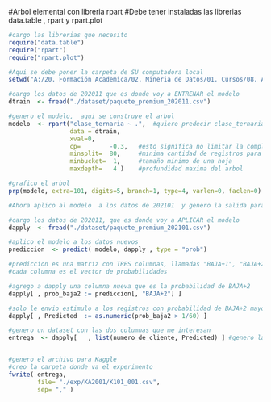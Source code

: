 #Arbol elemental con libreria  rpart
#Debe tener instaladas las librerias  data.table  ,  rpart   y rpart.plot

```r
#cargo las librerias que necesito
require("data.table")
require("rpart")
require("rpart.plot")
```

```r
#Aqui se debe poner la carpeta de SU computadora local
setwd("A:/20. Formación Academica/02. Mineria de Datos/01. Cursos/08. Aplicaciones de Minería de Datos a Economía y Finanzas/MMD_Curso8_Labo")  #Establezco el Working Directory

#cargo los datos de 202011 que es donde voy a ENTRENAR el modelo
dtrain  <- fread("./dataset/paquete_premium_202011.csv")
```

```r
#genero el modelo,  aqui se construye el arbol
modelo  <- rpart("clase_ternaria ~ .",  #quiero predecir clase_ternaria a partir de el resto de las variables
                 data = dtrain,
                 xval=0,
                 cp=        -0.3,   #esto significa no limitar la complejidad de los splits
                 minsplit=  80,     #minima cantidad de registros para que se haga el split
                 minbucket=  1,     #tamaño minimo de una hoja
                 maxdepth=   4 )    #profundidad maxima del arbol
```
```r
#grafico el arbol
prp(modelo, extra=101, digits=5, branch=1, type=4, varlen=0, faclen=0)
```
```r
#Ahora aplico al modelo  a los datos de 202101  y genero la salida para kaggle

#cargo los datos de 202011, que es donde voy a APLICAR el modelo
dapply  <- fread("./dataset/paquete_premium_202101.csv")
```
```r
#aplico el modelo a los datos nuevos
prediccion  <- predict( modelo, dapply , type = "prob")
```

```r
#prediccion es una matriz con TRES columnas, llamadas "BAJA+1", "BAJA+2"  y "CONTINUA"
#cada columna es el vector de probabilidades 

#agrego a dapply una columna nueva que es la probabilidad de BAJA+2
dapply[ , prob_baja2 := prediccion[, "BAJA+2"] ]

#solo le envio estimulo a los registros con probabilidad de BAJA+2 mayor  a  1/60
dapply[ , Predicted  := as.numeric(prob_baja2 > 1/60) ]

#genero un dataset con las dos columnas que me interesan
entrega  <- dapply[   , list(numero_de_cliente, Predicted) ] #genero la salida


#genero el archivo para Kaggle
#creo la carpeta donde va el experimento
fwrite( entrega, 
        file= "./exp/KA2001/K101_001.csv", 
        sep= "," )
```